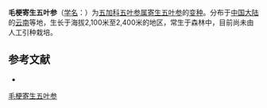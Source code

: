 {{Infraspeciesbox
| name = 毛梗寄生五叶参
| status = 
| status_system = 
| image = 
| species link = 寄生五叶参
| genus = Pentapanax
| species = parasiticus
| varietas = khasianus
| authority = 
}}

'''毛梗寄生五叶参'''（[[学名|学名]]：{{lang|la|''Pentapanax parasiticus'' var. ''khasianus''}}）为[[五加科|五加科]][[五叶参属|五叶参属]][[寄生五叶参|寄生五叶参]]的[[变种|变种]]。分布于[[中国大陆|中国大陆]]的[[云南|云南]]等地，生长于海拔2,100米至2,400米的地区，常生于森林中，目前尚未由人工引种栽培。

== 参考文献 ==
<div class="references-small">
* {{cite web| url =http://www.bioinfo.cn/db05/KmzwSpecies.php?action=view&id=29731| title =毛梗寄生五叶参（变种）| work =《中国高等植物数据库全库》| publisher =中国科学院微生物研究所| author =昆明植物研究所| accessdate =2009-02-26| archive-date =2018-06-28| archive-url =https://web.archive.org/web/20180628204035/http://www.bioinfo.cn/db05/KmzwSpecies.php?action=view| dead-url =yes}}
</div>
{{Taxonbar|from=Q11127526}}

[[Category:五叶参属|毛梗寄生五叶参]]


{{Apiales-stub}}